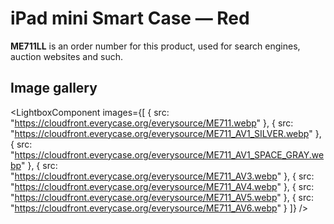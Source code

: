 
# iPad mini Smart Case — Red

<Callout type='info' emoji='👉🏻'>**ME711LL** is an order number for this product, used for search engines, auction websites and such.</Callout>

## Image gallery

<LightboxComponent
    images={[
      {
        src: "https://cloudfront.everycase.org/everysource/ME711.webp"
      },
      {
        src: "https://cloudfront.everycase.org/everysource/ME711_AV1_SILVER.webp"
      },
      {
        src: "https://cloudfront.everycase.org/everysource/ME711_AV1_SPACE_GRAY.webp"
      },
      {
        src: "https://cloudfront.everycase.org/everysource/ME711_AV3.webp"
      },
      {
        src: "https://cloudfront.everycase.org/everysource/ME711_AV4.webp"
      },
      {
        src: "https://cloudfront.everycase.org/everysource/ME711_AV5.webp"
      },
      {
        src: "https://cloudfront.everycase.org/everysource/ME711_AV6.webp"
      }
    ]}
  />
